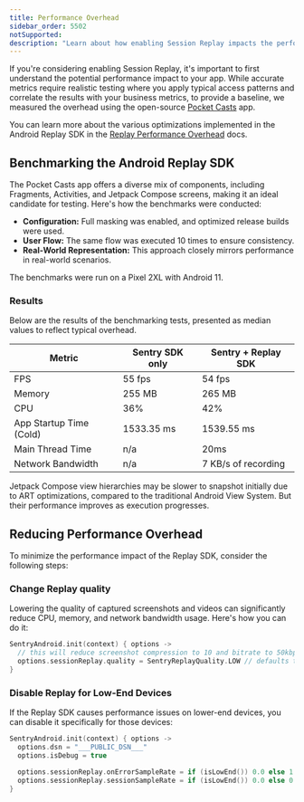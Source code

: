 ```yaml
---
title: Performance Overhead
sidebar_order: 5502
notSupported:
description: "Learn about how enabling Session Replay impacts the performance of your application."
---
```


If you're considering enabling Session Replay, it's important to first understand the potential performance impact to your app. While accurate metrics require realistic testing where you apply typical access patterns and correlate the results with your business metrics, to provide a baseline, we measured the overhead using the open-source [Pocket Casts](https://github.com/Automattic/pocket-casts-android) app.

You can learn more about the various optimizations implemented in the Android Replay SDK in the [Replay Performance Overhead](/product/explore/session-replay/mobile/performance-overhead/) docs.

## Benchmarking the Android Replay SDK

The Pocket Casts app offers a diverse mix of components, including Fragments, Activities, and Jetpack Compose screens, making it an ideal candidate for testing. Here's how the benchmarks were conducted:

- **Configuration:** Full masking was enabled, and optimized release builds were used.
- **User Flow:** The same flow was executed 10 times to ensure consistency.
- **Real-World Representation:** This approach closely mirrors performance in real-world scenarios.

The benchmarks were run on a Pixel 2XL with Android 11.

### Results
Below are the results of the benchmarking tests, presented as median values to reflect typical overhead.

| Metric                           | Sentry SDK only | Sentry + Replay SDK |
| -------------------------------- | --------------- | ------------------- |
| FPS                              | 55 fps          | 54 fps              |
| Memory                           | 255 MB          | 265 MB              |
| CPU                              | 36%             | 42%                 |
| App Startup Time (Cold)          | 1533.35 ms      | 1539.55 ms          |
| Main Thread Time                 | n/a             | 20ms                |
| Network Bandwidth                | n/a             | 7 KB/s of recording |



<Note>

Jetpack Compose view hierarchies may be slower to snapshot initially due to ART optimizations, compared to the traditional Android View System. But their performance improves as execution progresses.

</Note>

## Reducing Performance Overhead

To minimize the performance impact of the Replay SDK, consider the following steps:

### Change Replay quality

Lowering the quality of captured screenshots and videos can significantly reduce CPU, memory, and network bandwidth usage. Here's how you can do it:

```kotlin
SentryAndroid.init(context) { options ->
  // this will reduce screenshot compression to 10 and bitrate to 50kbps
  options.sessionReplay.quality = SentryReplayQuality.LOW // defaults to MEDIUM
}
```

### Disable Replay for Low-End Devices

If the Replay SDK causes performance issues on lower-end devices, you can disable it specifically for those devices:

```kotlin
SentryAndroid.init(context) { options ->
  options.dsn = "___PUBLIC_DSN___"
  options.isDebug = true

  options.sessionReplay.onErrorSampleRate = if (isLowEnd()) 0.0 else 1.0
  options.sessionReplay.sessionSampleRate = if (isLowEnd()) 0.0 else 0.1
}
```
